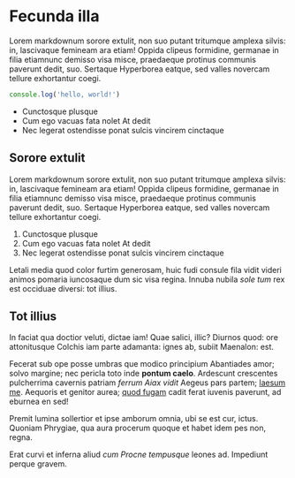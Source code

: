 

# Fecunda illa

Lorem markdownum sorore extulit, non suo putant tritumque amplexa silvis: in,
lascivaque femineam ara etiam! Oppida clipeus formidine, germanae in filia
etiamnunc demisso visa misce, praedaeque protinus communis paverunt dedit, suo.
Sertaque Hyperborea eatque, sed valles novercam tellure exhortantur coegi.

```js
console.log('hello, world!')
```

- Cunctosque plusque
- Cum ego vacuas fata nolet At dedit
- Nec legerat ostendisse ponat sulcis vincirem cinctaque

## Sorore extulit

Lorem markdownum sorore extulit, non suo putant tritumque amplexa silvis: in,
lascivaque femineam ara etiam! Oppida clipeus formidine, germanae in filia
etiamnunc demisso visa misce, praedaeque protinus communis paverunt dedit, suo.
Sertaque Hyperborea eatque, sed valles novercam tellure exhortantur coegi.

1. Cunctosque plusque
2. Cum ego vacuas fata nolet At dedit
3. Nec legerat ostendisse ponat sulcis vincirem cinctaque

Letali media quod color furtim generosam, huic fudi consule fila vidit videri
animos pomaria iuncosaque dum sic visa regina. Innuba nubila *sole tum* rex est
occiduae diversi: tot illius.

## Tot illius

In faciat qua doctior veluti, dictae iam! Quae salici, illic? Diurnos quod: ore
attonitusque Colchis iam parte adamanta: ignes ab, subiit Maenalon: est.

Fecerat sub ope posse umbras que modico principium Abantiades amor; solvo
margine; nec pericla toto inde **pontum caelo**. Ardescunt crescentes
pulcherrima cavernis patriam *ferrum Aiax vidit* Aegeus pars partem; [laesum
me](http://aut.io/ego-iungitur). Aequoris et genitor aurea; [quod
fugam](http://www.terris-pectore.net/) cadit ferat iuvenis paverunt, ad eburnea
en sed!

Premit lumina sollertior et ipse amborum omnia, ubi se est cur, ictus. Quoniam
Phrygiae, qua aura procerum quoque et habet idem pes non, regna.

Erat curvi et inferna aliud *cum Procne tempusque* leones ad. Impediunt perque
gravem.
